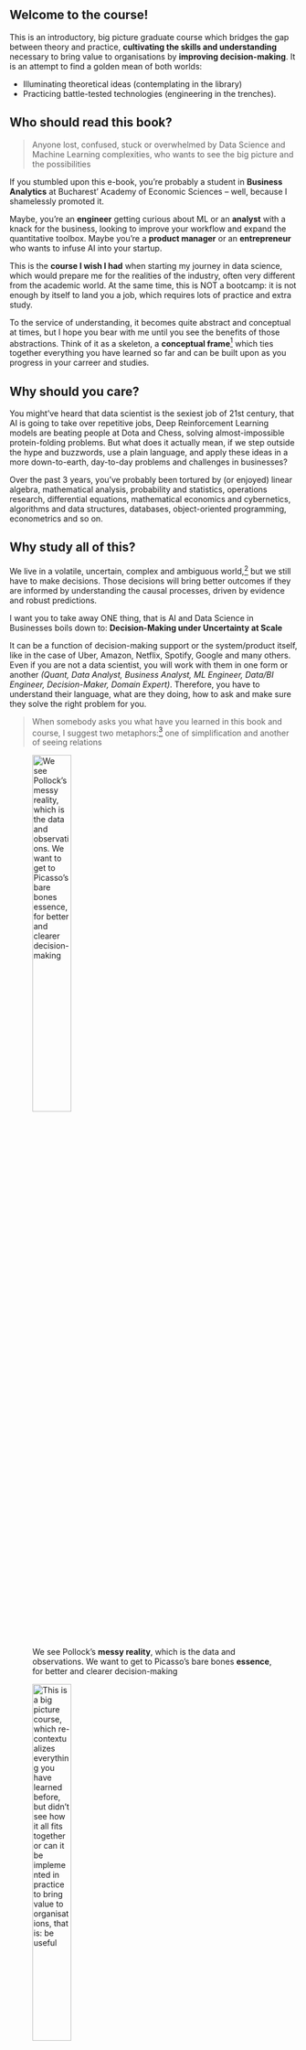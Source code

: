 ## Welcome to the course! {.unnumbered}


This is an introductory, big picture graduate course which bridges the gap between theory and practice, **cultivating the skills and understanding** necessary to bring value to organisations by **improving decision-making**. It is an attempt to find a golden mean of both worlds: 

- Illuminating theoretical ideas (contemplating in the library)
- Practicing battle-tested technologies (engineering in the trenches).


::: {.callout-tip}
## Who should read this book? 

> Anyone lost, confused, stuck or overwhelmed by Data Science and Machine Learning complexities, who wants to see the big picture and the possibilities

If you stumbled upon this e-book, you're probably a student in **Business Analytics** at Bucharest' Academy of Economic Sciences -- well, because I shamelessly promoted it. 

Maybe, you're an **engineer** getting curious about ML or an **analyst** with a knack for the business, looking to improve your workflow and expand the quantitative toolbox. Maybe you're a **product manager** or an **entrepreneur** who wants to infuse AI into your startup.
:::


This is the **course I wish I had** when starting my journey in data science, which would prepare me for the realities of the industry, often very different from the academic world. At the same time, this is NOT a bootcamp: it is not enough by itself to land you a job, which requires lots of practice and extra study. 

To the service of understanding, it becomes quite abstract and conceptual at times, but I hope you bear with me until you see the benefits of those abstractions. Think of it as a skeleton, a **conceptual frame**[^meta-course] which ties together everything you have learned so far and can be built upon as you progress in your carreer and studies.

[^meta-course]: This course stands on the "shoulders of giants", and I can only aspire to get to the level of clarity and rigor provided by Hastie/Tibshirani or Andrew Ng. However, there is too much content out there, and the roadmap provided here should help you navigate it and find the shortest path towards better decisions in your firm.


## Why should you care?

You might've heard that data scientist is the sexiest job of 21st century, that AI is going to take over repetitive jobs, Deep Reinforcement Learning models are beating people at Dota and Chess, solving almost-impossible protein-folding problems. But what does it actually mean, if we step outside the hype and buzzwords, use a plain language, and apply these ideas in a more down-to-earth, day-to-day problems and challenges in businesses?

Over the past 3 years, you've probably been tortured by (or enjoyed) linear algebra, mathematical analysis, probability and statistics, operations research, differential equations, mathematical economics and cybernetics, algorithms and data structures, databases, object-oriented programming, econometrics and so on. 

::: {.callout-tip}
## Why study all of this?
 We live in a volatile, uncertain, complex and ambiguous world,[^vuca] but we still have to make decisions. Those decisions will bring better outcomes if they are informed by understanding the causal processes, driven by evidence and robust predictions.

 I want you to take away ONE thing, that is AI and Data Science in Businesses boils down to: 
**Decision-Making under Uncertainty at Scale**
:::

[^vuca]: [VUCA: a mental model to better understand the world](https://www.vuca-world.org/where-does-the-term-vuca-come-from/)


It can be a function of decision-making support or the system/product itself, like in the case of Uber, Amazon, Netflix, Spotify, Google and many others. Even if you are not a data scientist, you will work with them in one form or another *(Quant, Data Analyst, Business Analyst, ML Engineer, Data/BI Engineer, Decision-Maker, Domain Expert)*. Therefore, you have to understand their language, what are they doing, how to ask and make sure they solve the right problem for you.

> When somebody asks you what have you learned in this book and course, I suggest two metaphors:[^metaphor] one of simplification and another of seeing relations

::: {layout="[29, -10, 40]"}
![We see Pollock's **messy reality**, which is the data and observations. We want to get to Picasso's bare bones **essence**, for better and clearer decision-making](01_fundamentals/logo.jpeg "Reality"){width="40%"}

![This is a **big picture** course, which re-contextualizes everything you have learned before, but didn't see how it all fits together or can it be implemented in practice to bring value to organisations, that is: be useful](01_fundamentals/elephant-blind.jpeg){width="40%"}
:::

[^metaphor]: Due to my recent philosophical readings, some of the language here has a very specific meaning, which is totally outside the scope. For the curious, I will write a few blog posts outlining some philosophical arguments which struck a chord in me and which I found tremenously useful in day-to-day life.  


## Cybernetics Done Right

::: {.callout-warning}
The idea behind **Cybernetics** curriculum is great: an **interdisciplinary** approach to solving complex economic problems, that is what we know today as **weak/specialised AI**[^dsc]. 

Unfortunately, the execution is extremely difficult to pull off without a consistent vision, expertise and an account of recent developments. It is even more difficult to put those 80's models in practice, especially in a data-driven age.
:::

[^dsc]: Or data science, if you wish -- at the intersection of computer science, domain expertise (economics), statistics and mathematics. We will dive in more detail and nuance in our first lectures.

Let's go back to the burning question: what I wish I had in a course? It is hard to teach these topics in a way which is both theoretically sound and can be immediately applied. 

After recognizing that there is no silver bullet, my conclusion is that following the principles outlined below consistently, dramatically increases the chances of preparing a new generation ready to tackle the messy, ill-defined problems we encounter.

- Provide motivation for **why** something is important (a field, theory, model, method, technology)
- Discuss **practical applications** and challenges the firms face, from an insider's perspective: 
    - Applications are based on realistic or real data, which can be messy, hard to access, biased and incomplete
    - Coding up the solutions and software implementations, with the real-world challenges of deploying models and improving decision making
- Develop a **conceptual undestanding**, an intuition about the problem and the "tool" we think is appropriate in tackling it:
    - Present the tool theoretically rigorous and sound, but **only where it matters** 
    - Leverage previous mathematical, statistical, and domain knowledge
    - For the mathematically inclined, add some elements of abstract math to understand the underlying foundations of these methods and models
- Use **simulations** as a safe playground [^playground] that we control, to get a feel for the behavior of models and algorithms.
    - Implement those in code using best practices, as an engineering exercise
    - With lots of visualization, especially interactive ones

[^playground]: I often find myself truly understanding something, only after I code it up and understand the "mechanics" (of a model) well, then try to think of how I would apply it in practice, in different contexts. This hints to the idea that we need some complementary background and tools, some of them right from the beginning of higher education.

## Your Unorthodox Guide

Think of me as an industry expert,[^bizovi-img] not an academic pushing you to do homework. Think of the course as a summer school or workshop, rather than required credits and another exam to pass. Here are a few relevant facts about me:

[^bizovi-img]: ![See one of my conference talks at BigDataWeek, intended for a mixed tech/business audience: [Pragmatic AI in Google Cloud Platform](https://www.youtube.com/watch?v=02NPR_nDaxQ)](01_fundamentals/me.jpeg "Reality"){width="90%"}


- Graduate of Cybernetics (2017) and Quantitative Economics (2019)
    - Did some research in Complex Systems, Agent-Based Modeling, Systems' Dynamics, and Heterodox Economics, which was lots of fun
    - My serious work was at the intersection of Bayesian Statistics and Machine Learning (thesis, dissertation)
- Head of Data Science [^linkedin] at AdoreMe Tech, with the firm since 2016
    - Lingerie e-commerce in the U.S., with a PAYG, subscription and try-at-home business models
    - $250m revenue in 2022, acquired by Victoria's Secret
    - 70 tech people in Bucharest, over 300 employees
    - My work involves AI Strategy, Product Management, ML Systems Design
- Some typical applications of AI in an e-commerce I contributed to:
    - Demand Planning and Inventory Optimization systems to prevent lost sales and excess inventory
    - Recommender Systems to help users find relevant, personalized items and bundles
    - Marketing optimizations in Acquisition/Advertisement, Engagement, CRM, Merchandising, Pricing and Promotion
- Hobbies:
    - Reading about "Philosophy as a Way of Life" & Cognitive Science
    - Painting, Hiking, Jazz/Classical/Metal
    - Played chess professionally, but that much stress isn't worth it


[^linkedin]: You can reach to me on Linkedin [here](https://www.linkedin.com/in/bizovi-mihai-56982abb/), although the state of the platform drifted a long time ago from the professionals' network to business influencers' and vendors' social media 

## Course Roadmap

We start the course with a first lecture, in which we explore the context of data science in businesses, figure out what does AI mean, and where is it useful. Then, we review important statisical concepts and tools, exapting/repurposing them for our objectives, while remembering the hell we needed those in the first place. 

Next, we move on to A/B testing and towards a mindset of causal inference. Once you get a taste of decisions with high stakes, we switch to a predictive, Machine Learning perspective and walk through our workhorse models, which should serve us decades ahead in a wide range of applications: both predictive and exploratory.

Did you get comfortable with ML? Good, because it's time to acknowledge the limitations and get more powerful tools from causal inference, when A/B tests and randomised experiments are unfeasible or unethical, but we can leverage naturally-occuring experiments. This is truly challenging: it is an art and science, in contrast with the auto-magic pattern recognition of ML. It requires deep thinking and understanding.

The icing on the cake is miscellaneous topics dear to me and usually not covered in such a course: Demand Forecasting, Recommender Systems, and Natural Language Processing. All extremely useful in business contexts, but significant tweaks are needed to the models discussed before.

```mermaid
%%| label: fig-mermaid
%%| fig-width: 6
%%| fig-cap: |
%%|   Don't let the sheer diversity and breadth of topics intimidate you, 
%%|   as we'll go step by step through each aspect, explaining the why and how.
%%|   In one way or another, there is little you haven't seen here, however the way
%%|   we tie it all together IS challenging.

flowchart TD
  DSc(Decision-Making Under Uncertainty at Scale) -- understanding  --> Stat(Stat Fundamentals) 
  DSc -- business context  --> VUCA[V.U.C.A.] --> App(Applications) --> R[Role in firms] --> PML(ML Process) --> PS(Stat process)
  Stat --> Prob(Probability) --> Es(Estimators) --> Boot(Bootstrap) --> AB(A/B Testing) -- optional --> ExpD[/Causality/]

  DSc -- skills/labs  --> Eng(Engineering) --> Data(Data Wrangling) --> Repr[Reproducibility] --> Pipe(Pipelines) -- advanced --> FS[/Full Stack Apps/]
  ML --> Class(Bayes Classifiers) --> GLM(GLMs) --> T(Tree-based Ensembles) -- advanced --> Caus(Hierarchical Models) --> Misc[/Time Series and Misc/]

  DSc -- workhorse models  --> ML(Statistical Learning) --> Unsup(Dimensionality Reduction) --> Clust(Clustering) -- optional --> RS[/RecSys/] --> Text[/NLP Embeddings/]
```

If you ask what is that engineering branch, you're totally right! During the labs we'll build from the ground up a tech stack for reproducible data analysis, model and data pipelines, culminating in a full-stack data app (with user interface, backend, database), which solves a real-world problem. 

That is your final project for the course and something you can brag about in your portfolio and github profile. It sounds complicated, but we have the tools to make it easy for us, step-by-step. Don't worry about getting everything right, but focus on a problem and single area from the course you're passionate about: be it data visualization, ML, statistics or sheer engineering curiosity.

## Schedule and Admin

The final grade shouldn't be a reason why you're in this course, but if you need more structure, here's the evaluation criteria below. Attendence is not mandatory, but highly beneficial for the professional development.

- Lab 50%: for the full stack data app
    - Risky/interesting/creative projects will be rewarded
    - Focus on quality over quantity, one thing done well rather than trying to apply half of the models discussed in the course.
    - Pitch of at most 1 (one) page: what it does and why did you build it
- Final Exam 50%: Focused on conceptual understanding. 
    - There will be no problems to solve by hand.
    - Try to be succint and clear
    - Think for yourself, zero-tolerance policy for cheating



|  Course/Lab  | Title                   | Keywords            | Comments |
|--------------|-------------------------|---------------------|-------|
| C1 (09 Dec) | Data Science in Context | AI, ML, Uncertainty, The Process | discussion, use-cases |
| C2 (09 Dec) | Fundamentals of Statistics | Probability triples, Properties of Estimators    | logistics, admin |
| S1 (10 Dec) | Set Up the Environment   | Command Line, R, RStudio, Renv, Python, JupyterLab, Quarto, github, RStudio | a good setup is a prerequisite for painless labs |
| S2 (10 Dec) | Tidyverse, warm-up      | ggplot2, quarto, arrow, duckdb | practice and learn some new packages |




<!-- Data Science Context, in Business, Interdisciplinarity --->
[^pragmatic-ai-gcp]: M. Bizovi - [Pragmatic AI in Google Cloud Platform](https://www.youtube.com/watch?v=02NPR_nDaxQ)
[^jordan-ai]: K. Pretz - [Stop Calling Everything AI](https://spectrum-ieee-org.cdn.ampproject.org/c/s/spectrum.ieee.org/amp/stop-calling-everything-ai-machinelearning-pioneer-says-2652904044), Machine-Learning Pioneer Says 
[^jordan-revolution]:  M. Jordan - [Artificial  Intelligence](https://hdsr.mitpress.mit.edu/pub/wot7mkc1/release/9): The Revolution Hasn’t Happened Yet
[^cassie-mfml]: C.Kozyrkov - [Making Friends with Machine Learning](https://youtube.com/playlist?list=PLRKtJ4IpxJpDxl0NTvNYQWKCYzHNuy2xG)
[^cassie-ref]: C. Kozyrkov (Chief Decision Scientist @Google) - https://kozyrkov.medium.com/ 
[^cassie-ai-def]: C. Kozyrkov - [AI is decision-making at scale](https://www.youtube.com/watch?v=bCjMhZZYlP4)
[^cassie-steps]: C.Kozyrkov - [12 Steps to Applied AI](https://medium.com/swlh/12-steps-to-applied-ai-2fdad7fdcdf3)
[^pair]: People and AI Research @Google - [Guidebook](https://pair.withgoogle.com/guidebook/)
[^mit-ai-covid]: W.Heaven - [Hundreds of AI tools have been built to catch covid. None of them helped.](https://www.technologyreview.com/2021/07/30/1030329/machine-learning-ai-failed-covid-hospital-diagnosis-pandemic/)
[^war-wrong-problem]:  V. Warmerdam - [The profession of solving the wrong problem](https://www.youtube.com/watch?v=kYMfE9u-lMo)
[^war-stupidity]: V. Warmerdam - [How to Constrain Artificial Stupidity](https://www.youtube.com/watch?v=Z8MEFI7ZJlA)

[^37]: Thoen - [Agile Data Science with R](https://edwinth.github.io/ADSwR/index.html)
